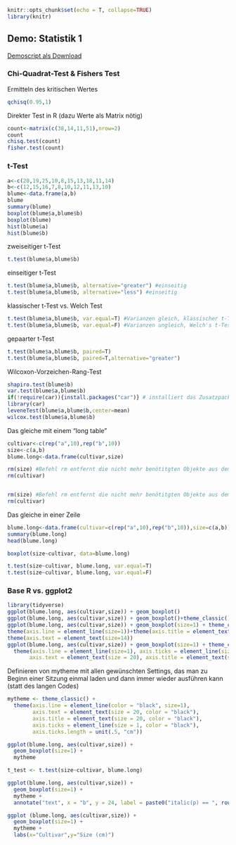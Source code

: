 ```r
knitr::opts_chunk$set(echo = T, collapse=TRUE)
library(knitr)
```


## Demo: Statistik 1

[Demoscript als Download](13_Statistik1/RFiles/Statistik_1_Demo_v.05.R)

### Chi-Quadrat-Test & Fishers Test

Ermitteln des kritischen Wertes
```r
qchisq(0.95,1)
```

Direkter Test in R (dazu Werte als Matrix nötig)
```r
count<-matrix(c(38,14,11,51),nrow=2)
count
chisq.test(count)
fisher.test(count)
```



### t-Test

```r
a<-c(20,19,25,10,8,15,13,18,11,14)
b<-c(12,15,16,7,8,10,12,11,13,10)
blume<-data.frame(a,b)
blume
summary(blume)
boxplot(blume$a,blume$b)
boxplot(blume)
hist(blume$a)
hist(blume$b)
```

zweiseitiger t-Test
```r
t.test(blume$a,blume$b)
```

einseitiger t-Test

```r
t.test(blume$a,blume$b, alternative="greater") #einseitig
t.test(blume$a,blume$b, alternative="less") #einseitig
```

klassischer t-Test vs. Welch Test

```r
t.test(blume$a,blume$b, var.equal=T) #Varianzen gleich, klassischer t-Test
t.test(blume$a,blume$b, var.equal=F) #Varianzen ungleich, Welch's t-Test, ist auch default, d.h. wenn var.equal nicht                        # definiert wird, wird ein Welch's t-Test ausgeführt. 
```

gepaarter t-Test

```r
t.test(blume$a,blume$b, paired=T)
t.test(blume$a,blume$b, paired=T,alternative="greater")
```

Wilcoxon-Vorzeichen-Rang-Test
```r
shapiro.test(blume$b)
var.test(blume$a,blume$b)
if(!require(car)){install.packages("car")} # installiert das Zusatzpacket car (wenn nicht bereits installiert)
library(car)
leveneTest(blume$a,blume$b,center=mean)
wilcox.test(blume$a,blume$b)
```

Das gleiche mit einem “long table”


```r
cultivar<-c(rep("a",10),rep("b",10))
size<-c(a,b)
blume.long<-data.frame(cultivar,size)

rm(size) #Befehl rm entfernt die nicht mehr benötitgten Objekte aus dem Workspace
rm(cultivar)


rm(size) #Befehl rm entfernt die nicht mehr benötitgten Objekte aus dem Workspace
rm(cultivar)
```


Das gleiche in einer Zeile

```r
blume.long<-data.frame(cultivar=c(rep("a",10),rep("b",10)),size=c(a,b))
summary(blume.long)             
head(blume.long)

boxplot(size~cultivar, data=blume.long)

t.test(size~cultivar, blume.long, var.equal=T)
t.test(size~cultivar, blume.long, var.equal=F)
```


### Base R vs. ggplot2


```r

library(tidyverse)
ggplot(blume.long, aes(cultivar,size)) + geom_boxplot()
ggplot(blume.long, aes(cultivar,size)) + geom_boxplot()+theme_classic()
ggplot(blume.long, aes(cultivar,size)) + geom_boxplot(size=1) + theme_classic()+
theme(axis.line = element_line(size=1))+theme(axis.title = element_text(size=14))+
theme(axis.text = element_text(size=14))
ggplot(blume.long, aes(cultivar,size)) + geom_boxplot(size=1) + theme_classic()+
  theme(axis.line = element_line(size=1), axis.ticks = element_line(size=1), 
       axis.text = element_text(size = 20), axis.title = element_text(size = 20))
```


Definieren von mytheme mit allen gewünschten Settings, das man zu Beginn einer Sitzung einmal laden und dann immer wieder ausführen kann (statt des langen Codes)

```r
mytheme <- theme_classic() + 
  theme(axis.line = element_line(color = "black", size=1), 
        axis.text = element_text(size = 20, color = "black"), 
        axis.title = element_text(size = 20, color = "black"), 
        axis.ticks = element_line(size = 1, color = "black"), 
        axis.ticks.length = unit(.5, "cm"))
```

```r
ggplot(blume.long, aes(cultivar,size)) + 
  geom_boxplot(size=1) +
  mytheme

t_test <- t.test(size~cultivar, blume.long)

ggplot(blume.long, aes(cultivar,size)) + 
  geom_boxplot(size=1) + 
  mytheme +
  annotate("text", x = "b", y = 24, label = paste0("italic(p) == ", round(t_test$p.value, 3)), parse = TRUE, size = 8)

ggplot (blume.long, aes(cultivar,size)) + 
  geom_boxplot(size=1) + 
  mytheme +
  labs(x="Cultivar",y="Size (cm)")

```

